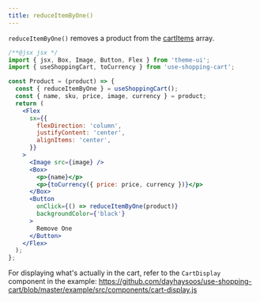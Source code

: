 ```yaml
---
title: reduceItemByOne()
---
```


<div>

`reduceItemByOne()` removes a product from the [cartItems](cartItems) array.

```jsx
/**@jsx jsx */
import { jsx, Box, Image, Button, Flex } from 'theme-ui';
import { useShoppingCart, toCurrency } from 'use-shopping-cart';

const Product = (product) => {
  const { reduceItemByOne } = useShoppingCart();
  const { name, sku, price, image, currency } = product;
  return (
    <Flex
      sx={{
        flexDirection: 'column',
        justifyContent: 'center',
        alignItems: 'center',
      }}
    >
      <Image src={image} />
      <Box>
        <p>{name}</p>
        <p>{toCurrency({ price: price, currency })}</p>
      </Box>
      <Button
        onClick={() => reduceItemByOne(product)}
        backgroundColor={'black'}
      >
        Remove One
      </Button>
    </Flex>
  );
};
```

For displaying what's actually in the cart, refer to the `CartDisplay` component in the example:
https://github.com/dayhaysoos/use-shopping-cart/blob/master/example/src/components/cart-display.js

</div>
